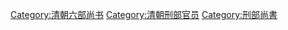 [[Category:清朝六部尚书|Category:清朝六部尚书]]
[[Category:清朝刑部官员|Category:清朝刑部官员]]
[[Category:刑部尚書|Category:刑部尚書]]